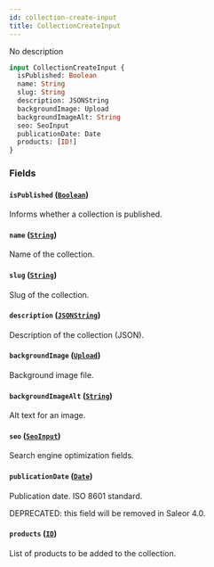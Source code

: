 ```yaml
---
id: collection-create-input
title: CollectionCreateInput
---
```



No description

```graphql
input CollectionCreateInput {
  isPublished: Boolean
  name: String
  slug: String
  description: JSONString
  backgroundImage: Upload
  backgroundImageAlt: String
  seo: SeoInput
  publicationDate: Date
  products: [ID!]
}
```


### Fields

#### `isPublished` ([`Boolean`](../../../developer/api-reference/scalars/boolean))

Informs whether a collection is published.


#### `name` ([`String`](../../../developer/api-reference/scalars/string))

Name of the collection.


#### `slug` ([`String`](../../../developer/api-reference/scalars/string))

Slug of the collection.


#### `description` ([`JSONString`](../../../developer/api-reference/scalars/jsonstring))

Description of the collection (JSON).


#### `backgroundImage` ([`Upload`](../../../developer/api-reference/scalars/upload))

Background image file.


#### `backgroundImageAlt` ([`String`](../../../developer/api-reference/scalars/string))

Alt text for an image.


#### `seo` ([`SeoInput`](../../../developer/api-reference/inputs/seo-input))

Search engine optimization fields.


#### `publicationDate` ([`Date`](../../../developer/api-reference/scalars/date))

Publication date. ISO 8601 standard. 

DEPRECATED: this field will be removed in Saleor 4.0.


#### `products` ([`ID`](../../../developer/api-reference/scalars/id))

List of products to be added to the collection.




